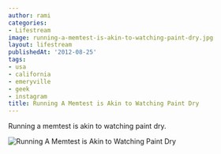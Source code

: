 ```yaml
---
author: rami
categories:
- Lifestream
image: running-a-memtest-is-akin-to-watching-paint-dry.jpg
layout: lifestream
publishedAt: '2012-08-25'
tags:
- usa
- california
- emeryville
- geek
- instagram
title: Running A Memtest is Akin to Watching Paint Dry
---
```


Running a memtest is akin to watching paint dry.

![Running A Memtest is Akin to Watching Paint Dry](/assets/images/content/lifestream/running-a-memtest-is-akin-to-watching-paint-dry.jpg)
